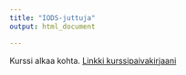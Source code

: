 ```yaml
---
title: "IODS-juttuja"
output: html_document

---
```


Kurssi alkaa kohta.
[Linkki kurssipaivakirjaani](https://jone8.github.io/IODS-project/)

